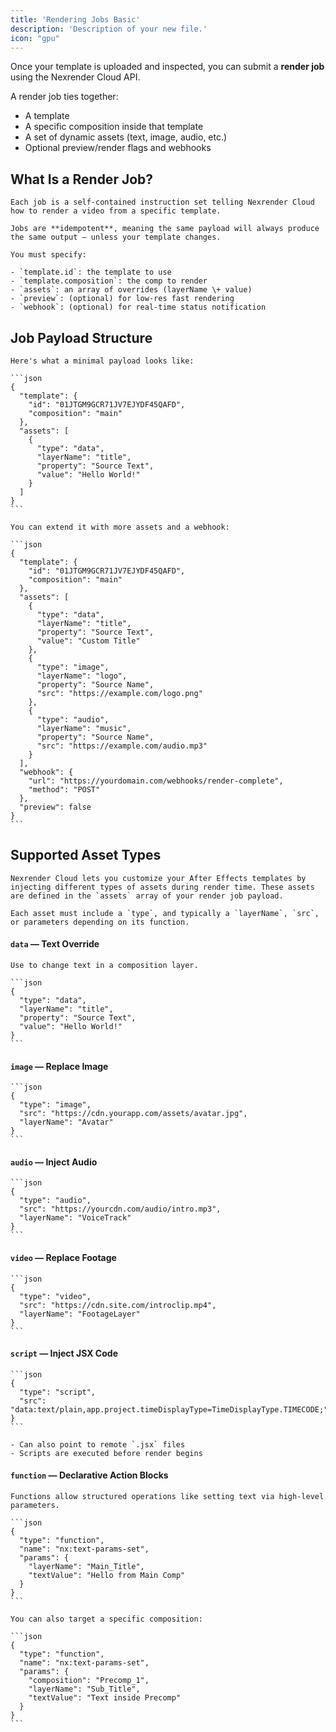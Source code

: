 ```yaml
---
title: 'Rendering Jobs Basic'
description: 'Description of your new file.'
icon: "gpu"
---
```


Once your template is uploaded and inspected, you can submit a **render job** using the Nexrender Cloud API.

A render job ties together:

- A template
- A specific composition inside that template
- A set of dynamic assets (text, image, audio, etc.)
- Optional preview/render flags and webhooks

## What Is a Render Job?
    Each job is a self-contained instruction set telling Nexrender Cloud how to render a video from a specific template.

    Jobs are **idempotent**, meaning the same payload will always produce the same output — unless your template changes.

    You must specify:

    - `template.id`: the template to use
    - `template.composition`: the comp to render
    - `assets`: an array of overrides (layerName \+ value)
    - `preview`: (optional) for low-res fast rendering
    - `webhook`: (optional) for real-time status notification

## Job Payload Structure
    Here's what a minimal payload looks like:

    ```json
    {
      "template": {
        "id": "01JTGM9GCR71JV7EJYDF45QAFD",
        "composition": "main"
      },
      "assets": [
        {
          "type": "data",
          "layerName": "title",
          "property": "Source Text",
          "value": "Hello World!"
        }
      ]
    }
    ```

    You can extend it with more assets and a webhook:

    ```json
    {
      "template": {
        "id": "01JTGM9GCR71JV7EJYDF45QAFD",
        "composition": "main"
      },
      "assets": [
        {
          "type": "data",
          "layerName": "title",
          "property": "Source Text",
          "value": "Custom Title"
        },
        {
          "type": "image",
          "layerName": "logo",
          "property": "Source Name",
          "src": "https://example.com/logo.png"
        },
        {
          "type": "audio",
          "layerName": "music",
          "property": "Source Name",
          "src": "https://example.com/audio.mp3"
        }
      ],
      "webhook": {
        "url": "https://yourdomain.com/webhooks/render-complete",
        "method": "POST"
      },
      "preview": false
    }
    ```
## Supported Asset Types
    Nexrender Cloud lets you customize your After Effects templates by injecting different types of assets during render time. These assets are defined in the `assets` array of your render job payload.

    Each asset must include a `type`, and typically a `layerName`, `src`, or parameters depending on its function.

  #### `data` — Text Override

    Use to change text in a composition layer.

    ```json
    {
      "type": "data",
      "layerName": "title",
      "property": "Source Text",
      "value": "Hello World!"
    }
    ```

  #### `image` — Replace Image

    ```json
    {
      "type": "image",
      "src": "https://cdn.yourapp.com/assets/avatar.jpg",
      "layerName": "Avatar"
    }
    ```

  #### `audio` — Inject Audio

    ```json
    {
      "type": "audio",
      "src": "https://yourcdn.com/audio/intro.mp3",
      "layerName": "VoiceTrack"
    }
    ```

  #### `video` — Replace Footage

    ```json
    {
      "type": "video",
      "src": "https://cdn.site.com/introclip.mp4",
      "layerName": "FootageLayer"
    }
    ```

  #### `script` — Inject JSX Code

    ```json
    {
      "type": "script",
      "src": "data:text/plain,app.project.timeDisplayType=TimeDisplayType.TIMECODE;"
    }
    ```

    - Can also point to remote `.jsx` files
    - Scripts are executed before render begins

  #### `function` — Declarative Action Blocks

    Functions allow structured operations like setting text via high-level parameters.

    ```json
    {
      "type": "function",
      "name": "nx:text-params-set",
      "params": {
        "layerName": "Main_Title",
        "textValue": "Hello from Main Comp"
      }
    }
    ```

    You can also target a specific composition:

    ```json
    {
      "type": "function",
      "name": "nx:text-params-set",
      "params": {
        "composition": "Precomp_1",
        "layerName": "Sub_Title",
        "textValue": "Text inside Precomp"
      }
    }
    ```
